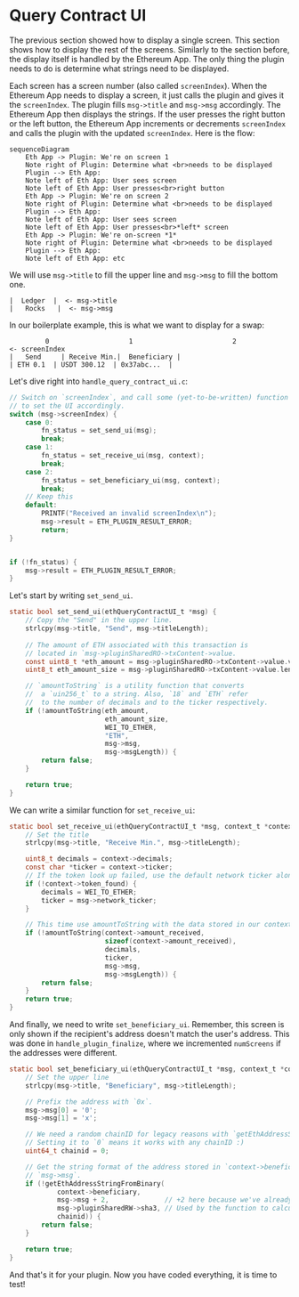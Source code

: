 # Query Contract UI

The previous section showed how to display a single screen. This section shows how to display the rest of the screens. Similarly to the section before, the display itself is handled by the Ethereum App. The only thing the plugin needs to do is determine what strings need to be displayed.

Each screen has a screen number (also called `screenIndex`). When the Ethereum App needs to display a screen, it just calls the plugin and gives it the `screenIndex`. The plugin fills `msg->title` and `msg->msg` accordingly. The Ethereum App then displays the strings. If the user presses the right button or the left button, the Ethereum App increments or decrements `screenIndex` and calls the plugin with the updated `screenIndex`. Here is the flow:

```mermaid 
sequenceDiagram 
    Eth App -> Plugin: We're on screen 1 
    Note right of Plugin: Determine what <br>needs to be displayed
    Plugin --> Eth App:  
    Note left of Eth App: User sees screen 
    Note left of Eth App: User presses<br>right button 
    Eth App -> Plugin: We're on screen 2 
    Note right of Plugin: Determine what <br>needs to be displayed 
    Plugin --> Eth App: 
    Note left of Eth App: User sees screen 
    Note left of Eth App: User presses<br>*left* screen 
    Eth App -> Plugin: We're on-screen *1* 
    Note right of Plugin: Determine what <br>needs to be displayed 
    Plugin --> Eth App: 
    Note left of Eth App: etc 
```

We will use `msg->title` to fill the upper line and `msg->msg` to fill the bottom one.
```
|  Ledger  |  <- msg->title
|   Rocks   |  <- msg->msg
```

In our boilerplate example, this is what we want to display for a swap:

```
         0                    1                         2                <- screenIndex
|   Send     | Receive Min.|  Beneficiary |
| ETH 0.1  | USDT 300.12  | 0x37abc...  |
```

Let's dive right into `handle_query_contract_ui.c`:

```c copy
// Switch on `screenIndex`, and call some (yet-to-be-written) function
// to set the UI accordingly.
switch (msg->screenIndex) {
    case 0:
        fn_status = set_send_ui(msg);
        break;
    case 1:
        fn_status = set_receive_ui(msg, context);
        break;
    case 2:
        fn_status = set_beneficiary_ui(msg, context);
        break;
    // Keep this
    default:
        PRINTF("Received an invalid screenIndex\n");
        msg->result = ETH_PLUGIN_RESULT_ERROR;
        return;
}


if (!fn_status) {
    msg->result = ETH_PLUGIN_RESULT_ERROR;
}
```

Let's start by writing `set_send_ui`.
```c copy
static bool set_send_ui(ethQueryContractUI_t *msg) {
    // Copy the "Send" in the upper line.
    strlcpy(msg->title, "Send", msg->titleLength);
    
    // The amount of ETH associated with this transaction is
    // located in `msg->pluginSharedRO->txContent->value.
    const uint8_t *eth_amount = msg->pluginSharedRO->txContent->value.value;
    uint8_t eth_amount_size = msg->pluginSharedRO->txContent->value.length;

    // `amountToString` is a utility function that converts 
    //  a `uin256_t` to a string. Also, `18` and `ETH` refer
    //  to the number of decimals and to the ticker respectively.
    if (!amountToString(eth_amount,
                        eth_amount_size,
                        WEI_TO_ETHER,
                        "ETH",
                        msg->msg,
                        msg->msgLength)) {
        return false;
    }

    return true;
}
```

We can write a similar function for `set_receive_ui`:
```c copy
static bool set_receive_ui(ethQueryContractUI_t *msg, context_t *context) {
    // Set the title
    strlcpy(msg->title, "Receive Min.", msg->titleLength);

    uint8_t decimals = context->decimals;
    const char *ticker = context->ticker;
    // If the token look up failed, use the default network ticker along with the default decimals.
    if (!context->token_found) {
        decimals = WEI_TO_ETHER;
        ticker = msg->network_ticker;
    }

    // This time use amountToString with the data stored in our context!
    if (!amountToString(context->amount_received,
                        sizeof(context->amount_received),
                        decimals,
                        ticker,
                        msg->msg,
                        msg->msgLength)) {
        return false;
    }
    return true;
}
```

And finally, we need to write `set_beneficiary_ui`. Remember, this screen is only shown if the recipient's address doesn't match the user's address. This was done in `handle_plugin_finalize`, where we incremented `numScreens` if the addresses were different.

```c copy
static bool set_beneficiary_ui(ethQueryContractUI_t *msg, context_t *context) {
    // Set the upper line
    strlcpy(msg->title, "Beneficiary", msg->titleLength);

    // Prefix the address with `0x`.
    msg->msg[0] = '0';
    msg->msg[1] = 'x';

    // We need a random chainID for legacy reasons with `getEthAddressStringFromBinary`.
    // Setting it to `0` means it works with any chainID :)
    uint64_t chainid = 0;

    // Get the string format of the address stored in `context->beneficiary`. Store it in
    // `msg->msg`.
    if (!getEthAddressStringFromBinary(
            context->beneficiary,
            msg->msg + 2,              // +2 here because we've already prefixed with '0x'.
            msg->pluginSharedRW->sha3, // Used by the function to calculate the hash
            chainid)) {
        return false;
    }

    return true;
}
```

And that's it for your plugin. Now you have coded everything, it is time to test!



